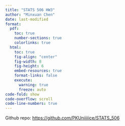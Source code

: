 ```yaml
---
title: "STATS 506 HW3"
author: "Minxuan Chen"
date: last-modified
format:
  pdf:
    toc: true
    number-sections: true
    colorlinks: true
  html:
    toc: true
    fig-align: "center"
    fig-width: 8
    fig-height: 6
    embed-resources: true
    format-links: false
    execute:
      warning: true
      freeze: auto
code-fold: show
code-overflow: scroll
code-line-numbers: true
---
```

Github repo: <https://github.com/PKUniiiiice/STATS_506>

